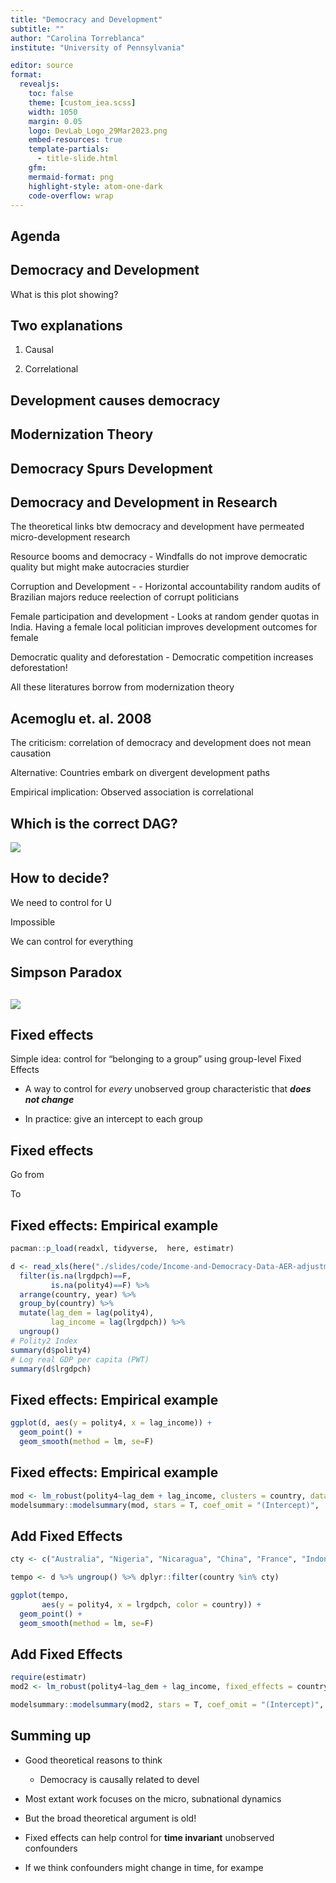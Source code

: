 ```yaml
---
title: "Democracy and Development"
subtitle: ""
author: "Carolina Torreblanca"
institute: "University of Pennsylvania"

editor: source
format:
  revealjs:
    toc: false
    theme: [custom_iea.scss]
    width: 1050
    margin: 0.05
    logo: DevLab_Logo_29Mar2023.png
    embed-resources: true
    template-partials:
      - title-slide.html
    gfm:
    mermaid-format: png
    highlight-style: atom-one-dark
    code-overflow: wrap
---
```


## Agenda

## Democracy and Development

What is this plot showing?

## Two explanations

1.  Causal

2.  Correlational

## Development causes democracy

## Modernization Theory

## Democracy Spurs Development

## Democracy and Development in Research

The theoretical links btw democracy and development have permeated micro-development research

Resource booms and democracy - Windfalls do not improve democratic quality but might make autocracies sturdier

Corruption and Development - - Horizontal accountability random audits of Brazilian majors reduce reelection of corrupt politicians

Female participation and development - Looks at random gender quotas in India. Having a female local politician improves development outcomes for female

Democratic quality and deforestation - Democratic competition increases deforestation!

All these literatures borrow from modernization theory

## Acemoglu et. al. 2008

The criticism: correlation of democracy and development does not mean causation

Alternative: Countries embark on divergent development paths

Empirical implication: Observed association is correlational

## Which is the correct DAG?

![](img/modernizationDAG.png)

## How to decide?

We need to control for U

Impossible

We can control for everything

## Simpson Paradox

## ![](img/simpson.webp)

## Fixed effects

Simple idea: control for "belonging to a group" using group-level Fixed Effects

-   A way to control for *every* unobserved group characteristic that ***does not change***

-   In practice: give an intercept to each group

## Fixed effects

Go from

```{=tex}
\begin{equation*}
Democracy_{it} = \alpha + \beta_1 Democracy_{it} + \epsilon_{it}
\end{equation*}
```
To

```{=tex}
\begin{equation*}
Democracy_{it} = \alpha + \beta_1 Democracy_{it} + \mu_1 USA +  \mu_2 France + ... \mu_n Zimbabwe + \epsilon_{it}
\end{equation*}
```
## Fixed effects: Empirical example

```r
pacman::p_load(readxl, tidyverse,  here, estimatr)

d <- read_xls(here("./slides/code/Income-and-Democracy-Data-AER-adjustment.xls"), sheet = 2) %>% 
  filter(is.na(lrgdpch)==F, 
         is.na(polity4)==F) %>% 
  arrange(country, year) %>% 
  group_by(country) %>% 
  mutate(lag_dem = lag(polity4), 
         lag_income = lag(lrgdpch)) %>% 
  ungroup()
# Polity2 Index
summary(d$polity4)
# Log real GDP per capita (PWT)
summary(d$lrgdpch)

```

## Fixed effects: Empirical example

```r

ggplot(d, aes(y = polity4, x = lag_income)) +
  geom_point() +
  geom_smooth(method = lm, se=F)

```

## Fixed effects: Empirical example

```r

mod <- lm_robust(polity4~lag_dem + lag_income, clusters = country, data = d)
modelsummary::modelsummary(mod, stars = T, coef_omit = "(Intercept)",  gof_omit = "AIC|BIC|Log.Lik|F|R2")
```

## Add Fixed Effects

```r

cty <- c("Australia", "Nigeria", "Nicaragua", "China", "France", "Indonesia", "Russia")

tempo <- d %>% ungroup() %>% dplyr::filter(country %in% cty)

ggplot(tempo,
       aes(y = polity4, x = lrgdpch, color = country)) +
  geom_point() +
  geom_smooth(method = lm, se=F) 
```

## Add Fixed Effects

```r
require(estimatr)
mod2 <- lm_robust(polity4~lag_dem + lag_income, fixed_effects = country + year, clusters = country, data = d)

modelsummary::modelsummary(mod2, stars = T, coef_omit = "(Intercept)",  gof_omit = "AIC|BIC|Log.Lik|F|R2")

```

## Summing up 

- Good theoretical reasons to think 

    - Democracy is causally related to devel

- Most extant work focuses on the micro, subnational dynamics

- But the broad theoretical argument is old!

- Fixed effects can help control for **time invariant** unobserved confounders

- If we think confounders might change in time, for exampe 
